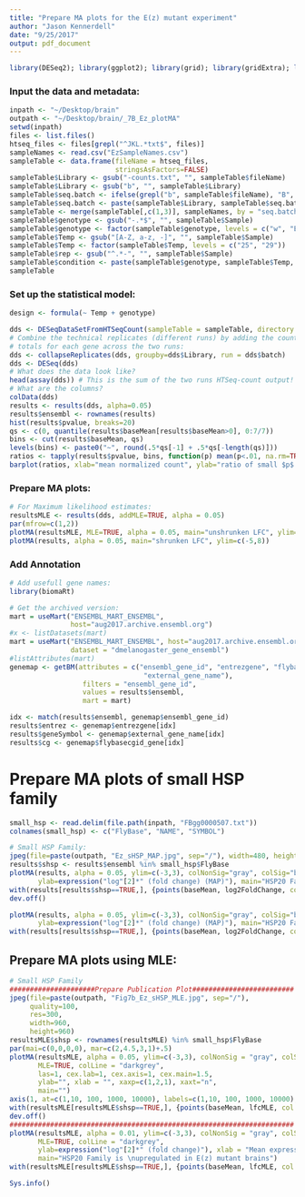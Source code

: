 ```yaml
---
title: "Prepare MA plots for the E(z) mutant experiment"
author: "Jason Kennerdell"
date: "9/25/2017"
output: pdf_document
---
```

```r
library(DESeq2); library(ggplot2); library(grid); library(gridExtra); library(genefilter)
```

### Input the data and metadata:
```r
inpath <- "~/Desktop/brain"
outpath <- "~/Desktop/brain/_7B_Ez_plotMA"
setwd(inpath)
files <- list.files()
htseq_files <- files[grepl("^JKL.*txt$", files)]
sampleNames <- read.csv("EzSampleNames.csv")
sampleTable <- data.frame(fileName = htseq_files,
                          stringsAsFactors=FALSE)
sampleTable$Library <- gsub("-counts.txt", "", sampleTable$fileName)
sampleTable$Library <- gsub("b", "", sampleTable$Library)
sampleTable$seq.batch <- ifelse(grepl("b", sampleTable$fileName), "B", "A")
sampleTable$seq.batch <- paste(sampleTable$Library, sampleTable$seq.batch)
sampleTable <- merge(sampleTable[,c(1,3)], sampleNames, by = "seq.batch")
sampleTable$genotype <- gsub("-.*$", "", sampleTable$Sample)
sampleTable$genotype <- factor(sampleTable$genotype, levels = c("w", "Ez"))
sampleTable$Temp <- gsub("[A-Z, a-z, -]", "", sampleTable$Sample)
sampleTable$Temp <- factor(sampleTable$Temp, levels = c("25", "29"))
sampleTable$rep <- gsub("^.*-", "", sampleTable$Sample)
sampleTable$condition <- paste(sampleTable$genotype, sampleTable$Temp, sep = "-")
sampleTable
```

### Set up the statistical model:
```r
design <- formula(~ Temp + genotype)
```


```r
dds <- DESeqDataSetFromHTSeqCount(sampleTable = sampleTable, directory = inpath, design = design)
# Combine the technical replicates (different runs) by adding the count
# totals for each gene across the two runs:
dds <- collapseReplicates(dds, groupby=dds$Library, run = dds$batch)
dds <- DESeq(dds)
# What does the data look like?
head(assay(dds)) # This is the sum of the two runs HTSeq-count output!
# What are the columns?
colData(dds)
results <- results(dds, alpha=0.05)
results$ensembl <- rownames(results)
hist(results$pvalue, breaks=20)
qs <- c(0, quantile(results$baseMean[results$baseMean>0], 0:7/7))
bins <- cut(results$baseMean, qs)
levels(bins) <- paste0("~", round(.5*qs[-1] + .5*qs[-length(qs)]))
ratios <- tapply(results$pvalue, bins, function(p) mean(p<.01, na.rm=TRUE))
barplot(ratios, xlab="mean normalized count", ylab="ratio of small $p$ values")
```

### Prepare MA plots:
```r
# For Maximum likelihood estimates:
resultsMLE <- results(dds, addMLE=TRUE, alpha = 0.05)
par(mfrow=c(1,2))
plotMA(resultsMLE, MLE=TRUE, alpha = 0.05, main="unshrunken LFC", ylim=c(-10,10))
plotMA(results, alpha = 0.05, main="shrunken LFC", ylim=c(-5,8))
```

### Add Annotation
```r
# Add usefull gene names:
library(biomaRt)

# Get the archived version:
mart = useMart("ENSEMBL_MART_ENSEMBL",
               host="aug2017.archive.ensembl.org")
#x <- listDatasets(mart)
mart = useMart("ENSEMBL_MART_ENSEMBL", host="aug2017.archive.ensembl.org",
               dataset = "dmelanogaster_gene_ensembl")
#listAttributes(mart)
genemap <- getBM(attributes = c("ensembl_gene_id", "entrezgene", "flybasecgid_gene", 
                                 "external_gene_name"),
                  filters = "ensembl_gene_id", 
                  values = results$ensembl,
                  mart = mart)

idx <- match(results$ensembl, genemap$ensembl_gene_id)
results$entrez <- genemap$entrezgene[idx]
results$geneSymbol <- genemap$external_gene_name[idx]
results$cg <- genemap$flybasecgid_gene[idx]
```

# Prepare MA plots of small HSP family
```r
small_hsp <- read.delim(file.path(inpath, "FBgg0000507.txt"))
colnames(small_hsp) <- c("FlyBase", "NAME", "SYMBOL")

# Small HSP Family:  
jpeg(file=paste(outpath, "Ez_sHSP_MAP.jpg", sep="/"), width=480, height=480)
results$shsp <- results$ensembl %in% small_hsp$FlyBase
plotMA(results, alpha = 0.05, ylim=c(-3,3), colNonSig="gray", colSig="black", colLine="darkgrey",
       ylab=expression("log"[2]*" (fold change) (MAP)"), main="HSP20 Family")
with(results[results$shsp==TRUE,], {points(baseMean, log2FoldChange, col = "red", cex=1, lwd=2)})
dev.off()

plotMA(results, alpha = 0.05, ylim=c(-3,3), colNonSig="gray", colSig="black", colLine="darkgrey",
       ylab=expression("log"[2]*" (fold change) (MAP)"), main="HSP20 Family")
with(results[results$shsp==TRUE,], {points(baseMean, log2FoldChange, col = "red", cex=1, lwd=2)})

```

## Prepare MA plots using MLE:
```r
# Small HSP Family
#####################Prepare Publication Plot#########################
jpeg(file=paste(outpath, "Fig7b_Ez_sHSP_MLE.jpg", sep="/"), 
     quality=100,
     res=300,
     width=960, 
     height=960)
resultsMLE$shsp <- rownames(resultsMLE) %in% small_hsp$FlyBase
par(mai=c(0,0,0,0), mar=c(2,4.5,3,1)+.5)
plotMA(resultsMLE, alpha = 0.05, ylim=c(-3,3), colNonSig = "gray", colSig = "black", 
       MLE=TRUE, colLine = "darkgrey", 
       las=1, cex.lab=1, cex.axis=1, cex.main=1.5,
       ylab="", xlab = "", xaxp=c(1,2,1), xaxt="n", 
       main="")
axis(1, at=c(1,10, 100, 1000, 10000), labels=c(1,10, 100, 1000, 10000), cex.axis=1)
with(resultsMLE[resultsMLE$shsp==TRUE,], {points(baseMean, lfcMLE, col = "red", cex=1, lwd=3)})
dev.off()
######################################################################
plotMA(resultsMLE, alpha = 0.01, ylim=c(-3,3), colNonSig = "gray", colSig = "black", 
       MLE=TRUE, colLine = "darkgrey",
       ylab=expression("log"[2]*" (fold change)"), xlab = "Mean expression", 
       main="HSP20 Family is \nupregulated in E(z) mutant brains")
with(resultsMLE[resultsMLE$shsp==TRUE,], {points(baseMean, lfcMLE, col = "red", cex=1, lwd=2)})
```

```r
Sys.info()
```



